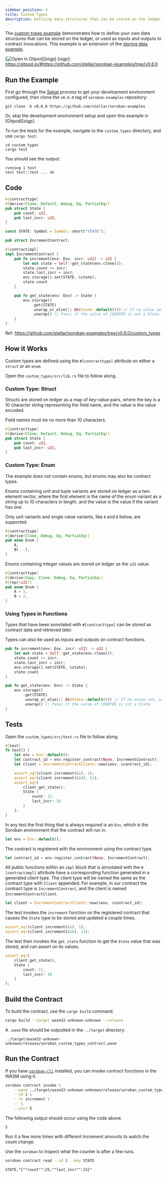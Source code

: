 ```yaml
---
sidebar_position: 4
title: Custom Types
description: Defining data structures that can be stored on the ledger.
---
```


The [custom types example] demonstrates how to define your own data structures that can be stored on the ledger, or used as inputs and outputs to contract invocations. This example is an extension of the [storing data example].

[![Open in Gitpod](https://gitpod.io/button/open-in-gitpod.svg)][oigp]
[oigp]: https://gitpod.io/#https://github.com/stellar/soroban-examples/tree/v0.6.0

[custom types example]: https://github.com/stellar/soroban-examples/tree/v0.6.0/custom_types
[storing data example]: getting-started/storing-data.mdx

## Run the Example

First go through the [Setup] process to get your development environment configured, then clone the `v0.6.0` tag of `soroban-examples` repository:

[Setup]: ../getting-started/setup.mdx

```
git clone -b v0.6.0 https://github.com/stellar/soroban-examples
```

Or, skip the development environment setup and open this example in [Gitpod][oigp].

To run the tests for the example, navigate to the `custom_types` directory, and use `cargo test`.

```
cd custom_types
cargo test
```

You should see the output:

```
running 1 test
test test::test ... ok
```

## Code

```rust title="custom_types/src/lib.rs"
#[contracttype]
#[derive(Clone, Default, Debug, Eq, PartialEq)]
pub struct State {
    pub count: u32,
    pub last_incr: u32,
}

const STATE: Symbol = Symbol::short("STATE");

pub struct IncrementContract;

#[contractimpl]
impl IncrementContract {
    pub fn increment(env: Env, incr: u32) -> u32 {
        let mut state = Self::get_state(env.clone());
        state.count += incr;
        state.last_incr = incr;
        env.storage().set(STATE, &state);
        state.count
    }

    pub fn get_state(env: Env) -> State {
        env.storage()
            .get(STATE)
            .unwrap_or_else(|| Ok(State::default())) // If no value set, assume 0.
            .unwrap() // Panic if the value of COUNTER is not a State.
    }
}
```

Ref: https://github.com/stellar/soroban-examples/tree/v0.6.0/custom_types

## How it Works

Custom types are defined using the `#[contracttype]` attribute on either a `struct` or an `enum`.

Open the `custom_types/src/lib.rs` file to follow along.

### Custom Type: Struct

Structs are stored on ledger as a map of key-value pairs, where the key is a 10 character string representing the field name, and the value is the value encoded.

Field names must be no more than 10 characters.

```rust
#[contracttype]
#[derive(Clone, Default, Debug, Eq, PartialEq)]
pub struct State {
    pub count: u32,
    pub last_incr: u32,
}
```

### Custom Type: Enum

The example does not contain enums, but enums may also be contract types.

Enums containing unit and tuple variants are stored on ledger as a two element vector, where the first element is the name of the enum variant as a string up to 10 characters in length, and the value is the value if the variant has one.

Only unit variants and single value variants, like `A` and `B` below, are supported.

```rust
#[contracttype]
#[derive(Clone, Debug, Eq, PartialEq)]
pub enum Enum {
    A,
    B(...),
}
```

Enums containing integer values are stored on ledger as the `u32` value.

```rust
#[contracttype]
#[derive(Copy, Clone, Debug, Eq, PartialEq)]
#[repr(u32)]
pub enum Enum {
    A = 1,
    B = 2,
}
```

### Using Types in Functions

Types that have been annotated with `#[contracttype]` can be stored as contract data and retrieved later.

Types can also be used as inputs and outputs on contract functions.

```rust
pub fn increment(env: Env, incr: u32) -> u32 {
    let mut state = Self::get_state(env.clone());
    state.count += incr;
    state.last_incr = incr;
    env.storage().set(STATE, &state);
    state.count
}

pub fn get_state(env: Env) -> State {
    env.storage()
        .get(STATE)
        .unwrap_or_else(|| Ok(State::default())) // If no value set, assume 0.
        .unwrap() // Panic if the value of COUNTER is not a State.
}
```

## Tests

Open the `custom_types/src/test.rs` file to follow along.

```rust title="custom_types/src/test.rs"
#[test]
fn test() {
    let env = Env::default();
    let contract_id = env.register_contract(None, IncrementContract);
    let client = IncrementContractClient::new(&env, &contract_id);

    assert_eq!(client.increment(&1), 1);
    assert_eq!(client.increment(&10), 11);
    assert_eq!(
        client.get_state(),
        State {
            count: 11,
            last_incr: 10
        }
    );
}
```

In any test the first thing that is always required is an `Env`, which is the Soroban environment that the contract will run in.

```rust
let env = Env::default();
```

The contract is registered with the environment using the contract type.

```rust
let contract_id = env.register_contract(None, IncrementContract);
```

All public functions within an `impl` block that is annotated with the `#[contractimpl]` attribute have a corresponding function generated in a generated client type. The client type will be named the same as the contract type with `Client` appended. For example, in our contract the contract type is `IncrementContract`, and the client is named `IncrementContractClient`.

```rust
let client = IncrementContractClient::new(&env, &contract_id);
```

The test invokes the `increment` function on the registered contract that causes the `State` type to be stored and updated a couple times.

```rust
assert_eq!(client.increment(&1), 1);
assert_eq!(client.increment(&10), 11);
```

The test then invokes the `get_state` function to get the `State` value that was stored, and can assert on its values.

```rust
assert_eq!(
    client.get_state(),
    State {
        count: 11,
        last_incr: 10
    }
);
```

## Build the Contract

To build the contract, use the `cargo build` command.

```sh
cargo build --target wasm32-unknown-unknown --release
```

A `.wasm` file should be outputted in the `../target` directory:

```
../target/wasm32-unknown-unknown/release/soroban_custom_types_contract.wasm
```

## Run the Contract

If you have [`soroban-cli`] installed, you can invoke contract functions in the WASM using it.

```sh
soroban contract invoke \
    --wasm ../target/wasm32-unknown-unknown/release/soroban_custom_types_contract.wasm \
    --id 1 \
    --fn increment \
    -- \
    --incr 5
```

The following output should occur using the code above.

```
5
```

Run it a few more times with different increment amounts to watch the count change.

Use the `soroban` to inspect what the counter is after a few runs.

```sh
soroban contract read --id 1 --key STATE
```

```
STATE,"{""count"":25,""last_incr"":15}"
```

[`soroban-cli`]: ../getting-started/setup#install-the-soroban-cli
